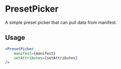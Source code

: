 
<Meta of={ComponentData} name='About' />

# PresetPicker

A simple preset picker that can pull data from manifest.

## Usage

```jsx
<PresetPicker
	manifest={manifest}
	setAttributes={setAttributes}
/>
```
